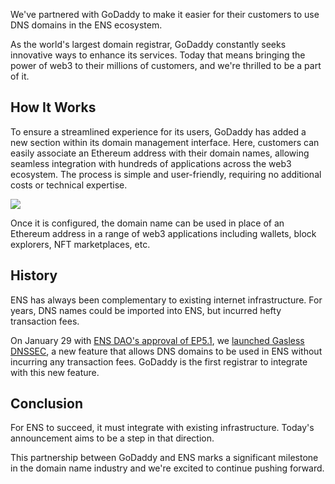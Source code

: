 We've partnered with GoDaddy to make it easier for their customers to use DNS domains in the ENS ecosystem.

As the world's largest domain registrar, GoDaddy constantly seeks innovative ways to enhance its services. Today that means bringing the power of web3 to their millions of customers, and we're thrilled to be a part of it.

## How It Works

To ensure a streamlined experience for its users, GoDaddy has added a new section within its domain management interface. Here, customers can easily associate an Ethereum address with their domain names, allowing seamless integration with hundreds of applications across the web3 ecosystem. The process is simple and user-friendly, requiring no additional costs or technical expertise.

![](./01.webp)

Once it is configured, the domain name can be used in place of an Ethereum address in a range of web3 applications including wallets, block explorers, NFT marketplaces, etc.

## History

ENS has always been complementary to existing internet infrastructure. For years, DNS names could be imported into ENS, but incurred hefty transaction fees.

On January 29 with [ENS DAO's approval of EP5.1](https://www.tally.xyz/gov/ens/proposal/4208408830555077285685632645423534041634535116286721240943655761928631543220), we [launched Gasless DNSSEC](/post/gasless-dnssec), a new feature that allows DNS domains to be used in ENS without incurring any transaction fees. GoDaddy is the first registrar to integrate with this new feature.

## Conclusion

For ENS to succeed, it must integrate with existing infrastructure. Today's announcement aims to be a step in that direction.

This partnership between GoDaddy and ENS marks a significant milestone in the domain name industry and we're excited to continue pushing forward.
